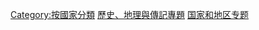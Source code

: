 {{Wikipedia category}}
{{依国家来做的分类}} 

[[Category:按國家分類|Category:按國家分類]]
[[Category:歷史、地理與傳記專題|]]
[[Category:国家和地区专题|]]